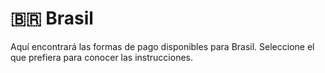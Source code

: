 # 🇧🇷 Brasil


<Callout>
Aquí encontrará las formas de pago disponibles para Brasil. Seleccione el que prefiera para conocer las instrucciones.
</Callout>

<Cards>
  <Card title="💸 PayPal" href="/payments/paypal" />
  <Card title="💳 Tarjetas de crédito y débito" href="/payments/cards" />
  <Card title="💰 Saldo de cuenta" href="/payments/credit-balance" />
</Cards>